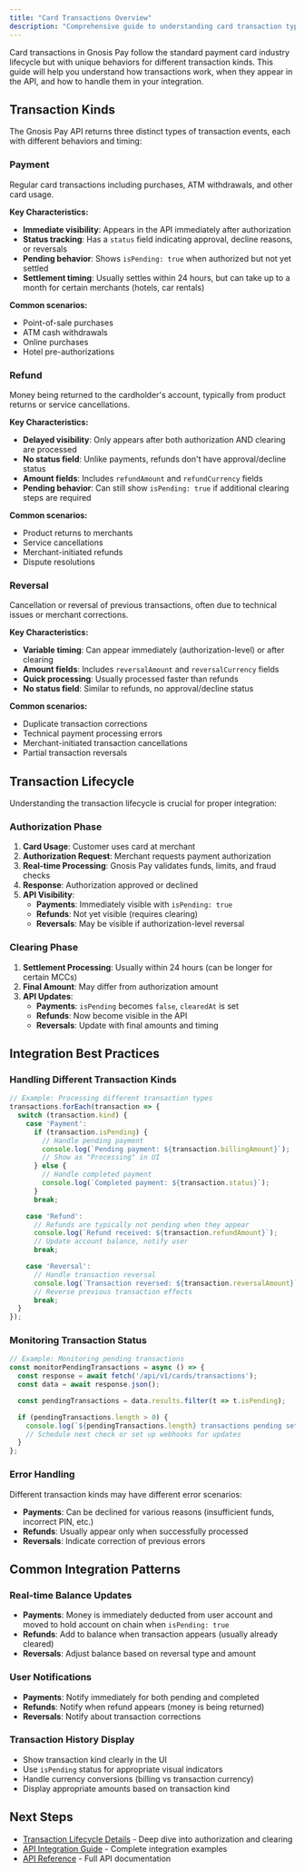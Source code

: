 ```yaml
---
title: "Card Transactions Overview"
description: "Comprehensive guide to understanding card transaction types, lifecycle, and integration patterns"
---
```


Card transactions in Gnosis Pay follow the standard payment card industry lifecycle but with unique behaviors for different transaction kinds. This guide will help you understand how transactions work, when they appear in the API, and how to handle them in your integration.

## Transaction Kinds

The Gnosis Pay API returns three distinct types of transaction events, each with different behaviors and timing:

### Payment
Regular card transactions including purchases, ATM withdrawals, and other card usage.

**Key Characteristics:**
- **Immediate visibility**: Appears in the API immediately after authorization
- **Status tracking**: Has a `status` field indicating approval, decline reasons, or reversals
- **Pending behavior**: Shows `isPending: true` when authorized but not yet settled
- **Settlement timing**: Usually settles within 24 hours, but can take up to a month for certain merchants (hotels, car rentals)

**Common scenarios:**
- Point-of-sale purchases
- ATM cash withdrawals
- Online purchases
- Hotel pre-authorizations

### Refund
Money being returned to the cardholder's account, typically from product returns or service cancellations.

**Key Characteristics:**
- **Delayed visibility**: Only appears after both authorization AND clearing are processed
- **No status field**: Unlike payments, refunds don't have approval/decline status
- **Amount fields**: Includes `refundAmount` and `refundCurrency` fields
- **Pending behavior**: Can still show `isPending: true` if additional clearing steps are required

**Common scenarios:**
- Product returns to merchants
- Service cancellations
- Merchant-initiated refunds
- Dispute resolutions

### Reversal
Cancellation or reversal of previous transactions, often due to technical issues or merchant corrections.

**Key Characteristics:**
- **Variable timing**: Can appear immediately (authorization-level) or after clearing
- **Amount fields**: Includes `reversalAmount` and `reversalCurrency` fields
- **Quick processing**: Usually processed faster than refunds
- **No status field**: Similar to refunds, no approval/decline status

**Common scenarios:**
- Duplicate transaction corrections
- Technical payment processing errors
- Merchant-initiated transaction cancellations
- Partial transaction reversals

## Transaction Lifecycle

Understanding the transaction lifecycle is crucial for proper integration:

### Authorization Phase
1. **Card Usage**: Customer uses card at merchant
2. **Authorization Request**: Merchant requests payment authorization
3. **Real-time Processing**: Gnosis Pay validates funds, limits, and fraud checks
4. **Response**: Authorization approved or declined
5. **API Visibility**:
   - **Payments**: Immediately visible with `isPending: true`
   - **Refunds**: Not yet visible (requires clearing)
   - **Reversals**: May be visible if authorization-level reversal

### Clearing Phase
1. **Settlement Processing**: Usually within 24 hours (can be longer for certain MCCs)
2. **Final Amount**: May differ from authorization amount
3. **API Updates**:
   - **Payments**: `isPending` becomes `false`, `clearedAt` is set
   - **Refunds**: Now become visible in the API
   - **Reversals**: Update with final amounts and timing

## Integration Best Practices

### Handling Different Transaction Kinds

```javascript
// Example: Processing different transaction types
transactions.forEach(transaction => {
  switch (transaction.kind) {
    case 'Payment':
      if (transaction.isPending) {
        // Handle pending payment
        console.log(`Pending payment: ${transaction.billingAmount}`);
        // Show as "Processing" in UI
      } else {
        // Handle completed payment
        console.log(`Completed payment: ${transaction.status}`);
      }
      break;

    case 'Refund':
      // Refunds are typically not pending when they appear
      console.log(`Refund received: ${transaction.refundAmount}`);
      // Update account balance, notify user
      break;

    case 'Reversal':
      // Handle transaction reversal
      console.log(`Transaction reversed: ${transaction.reversalAmount}`);
      // Reverse previous transaction effects
      break;
  }
});
```

### Monitoring Transaction Status

```javascript
// Example: Monitoring pending transactions
const monitorPendingTransactions = async () => {
  const response = await fetch('/api/v1/cards/transactions');
  const data = await response.json();

  const pendingTransactions = data.results.filter(t => t.isPending);

  if (pendingTransactions.length > 0) {
    console.log(`${pendingTransactions.length} transactions pending settlement`);
    // Schedule next check or set up webhooks for updates
  }
};
```

### Error Handling

Different transaction kinds may have different error scenarios:

- **Payments**: Can be declined for various reasons (insufficient funds, incorrect PIN, etc.)
- **Refunds**: Usually appear only when successfully processed
- **Reversals**: Indicate correction of previous errors

## Common Integration Patterns

### Real-time Balance Updates
- **Payments**: Money is immediately deducted from user account and moved to hold account on chain when `isPending: true`
- **Refunds**: Add to balance when transaction appears (usually already cleared)
- **Reversals**: Adjust balance based on reversal type and amount

### User Notifications
- **Payments**: Notify immediately for both pending and completed
- **Refunds**: Notify when refund appears (money is being returned)
- **Reversals**: Notify about transaction corrections

### Transaction History Display
- Show transaction kind clearly in the UI
- Use `isPending` status for appropriate visual indicators
- Handle currency conversions (billing vs transaction currency)
- Display appropriate amounts based on transaction kind

## Next Steps

- [Transaction Lifecycle Details](/transactions/lifecycle) - Deep dive into authorization and clearing
- [API Integration Guide](/transactions/integration-guide) - Complete integration examples
- [API Reference](/api-reference/transactions/list-card-transactions) - Full API documentation
